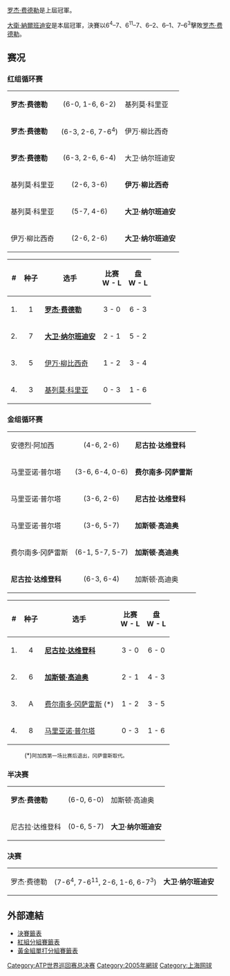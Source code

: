 {{TennisEvents2|2005|网球大师杯赛|
 | champ  = {{flagicon|ARG}} [[大衛·納爾班迪安|大衛·納爾班迪安]]
 | runner = {{flagicon|SUI}} [[罗杰·费德勒|罗杰·费德勒]]
 | score  = 6<sup>4</sup>–7、6<sup>11</sup>–7、6–2、6–1、7–6<sup>3</sup>
}}

{{main|2005年网球大师杯赛}}

[[罗杰·费德勒|罗杰·费德勒]]是上屆冠軍。

[[大衛·納爾班迪安|大衛·納爾班迪安]]是本屆冠軍，決賽以6<sup>4</sup>–7、6<sup>11</sup>–7、6–2、6–1、7–6<sup>3</sup>擊敗[[罗杰·费德勒|罗杰·费德勒]]。

== 赛况 ==
=== 红组循环赛 ===
{| 
|-
| '''罗杰·费德勒'''
| align="center"|(6-0, 1-6, 6-2)
| 基列莫·科里亚
|- 
| '''罗杰·费德勒'''
| align="center"|(6-3, 2-6, 7-6<sup>4</sup>)
| 伊万·柳比西奇
|-
| '''罗杰·费德勒'''
| align="center"|(6-3, 2-6, 6-4)
| 大卫·纳尔班迪安
|-
| 基列莫·科里亚
| align="center"|(2-6, 3-6)
| '''伊万·柳比西奇'''
|-
| 基列莫·科里亚
| align="center"|(5-7, 4-6)
| '''大卫·纳尔班迪安'''
|-
| 伊万·柳比西奇
| align="center"|(2-6, 2-6)
| '''大卫·纳尔班迪安'''
|}

{| class="wikitable" width=50%
|- bgcolor="#FF0000"
! # !! 种子 !! 选手 !! 比赛<br />W - L !! 盘<br />W - L
|-
| 1.
| align="center"|1
| '''[[罗杰·费德勒|罗杰·费德勒]]'''
| align="center"|3 - 0
| align="center"|6 - 3
|-
| 2.
| align="center"|7
| '''[[大卫·纳尔班迪安|大卫·纳尔班迪安]]'''
| align="center"|2 - 1
| align="center"|5 - 2
|-
| 3.
| align="center"|5
| [[伊万·柳比西奇|伊万·柳比西奇]]
| align="center"|1 - 2 
| align="center"|3 - 4
|-
| 4.
| align="center"|3
| [[基列莫·科里亚|基列莫·科里亚]]
| align="center"|0 - 3
| align="center"|1 - 6
|}

=== 金组循环赛 ===
{| 
|-
| 安德烈·阿加西
| align="center"|(4-6, 2-6)
| '''尼古拉·达维登科'''
|-
| 马里亚诺·普尔塔
| align="center"|(3-6, 6-4, 0-6)
| '''费尔南多·冈萨雷斯'''
|- 
| 马里亚诺·普尔塔
| align="center"|(3-6, 2-6)
| '''尼古拉·达维登科'''
|-
| 马里亚诺·普尔塔
| align="center"|(3-6, 5-7)
| '''加斯顿·高迪奥'''
|-
| 费尔南多·冈萨雷斯
| align="center"|(6-1, 5-7, 5-7)
| '''加斯顿·高迪奥'''
|-
| '''尼古拉·达维登科'''
| align="center"|(6-3, 6-4)
| 加斯顿·高迪奥
|}

{| class="wikitable" width=50%
|- bgcolor="#FF0000"
! # !! 种子 !! 选手 !! 比赛<br />W - L !! 盘<br />W - L
|-
| 1.
| align="center"|4
| '''[[尼古拉·达维登科|尼古拉·达维登科]]'''
| align="center"|3 - 0 
| align="center"|6 - 0
|-
| 2.
| align="center"|6
| '''[[加斯顿·高迪奥|加斯顿·高迪奥]]'''
| align="center"|2 - 1
| align="center"|4 - 3
|-
| 3.
| align="center"|A
| [[费尔南多·冈萨雷斯|费尔南多·冈萨雷斯]] (*)
| align="center"|1 - 2
| align="center"|3 - 5
|-
| 4.
| align="center"|8
| [[马里亚诺·普尔塔|马里亚诺·普尔塔]]
| align="center"|0 - 3
| align="center"|1 - 6
|}
:(*)<small>阿加西第一场比赛后退出，冈萨雷斯取代。</small>

=== 半决赛 ===
{|
|-
|'''罗杰·费德勒''' || align="center"|(6-0, 6-0) || 加斯顿·高迪奥
|-
| 尼古拉·达维登科 || align="center"|(0-6, 5-7) || '''大卫·纳尔班迪安'''
|}

=== 决赛 ===
{|
|-
| 罗杰·费德勒 || (7-6<sup>4</sup>, 7-6<sup>11</sup>, 2-6, 1-6, 6-7<sup>3</sup>) || '''大卫·纳尔班迪安'''
|}

== 外部連結 ==
*[http://www.itftennis.com/mens/tournaments/printabledrawsheet.asp?event=1100075618 決賽籤表]{{Wayback|url=http://www.itftennis.com/mens/tournaments/printabledrawsheet.asp?event=1100075618 |date=20110605033447 }}
*[http://www.itftennis.com/mens/tournaments/drawsheetbyRound.asp?event=1100075616&tournament=1100013012 紅組分組賽籤表]{{Wayback|url=http://www.itftennis.com/mens/tournaments/drawsheetbyRound.asp?event=1100075616&tournament=1100013012 |date=20110605033551 }}
*[http://www.itftennis.com/mens/tournaments/drawsheetbyRound.asp?event=1100075617&tournament=1100013012 黃金組單打分組賽籤表]{{Wayback|url=http://www.itftennis.com/mens/tournaments/drawsheetbyRound.asp?event=1100075617&tournament=1100013012 |date=20110605033621 }}

[[Category:ATP世界巡回赛总决赛|Category:ATP世界巡回赛总决赛]]
[[Category:2005年網球|Category:2005年網球]]
[[Category:上海网球|Category:上海网球]]